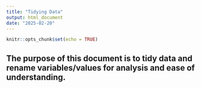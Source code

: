 ```yaml
---
title: "Tidying Data"
output: html_document
date: "2025-02-20"
---
```


```r
knitr::opts_chunk$set(echo = TRUE)
```

## The purpose of this document is to tidy data and rename variables/values for analysis and ease of understanding.


